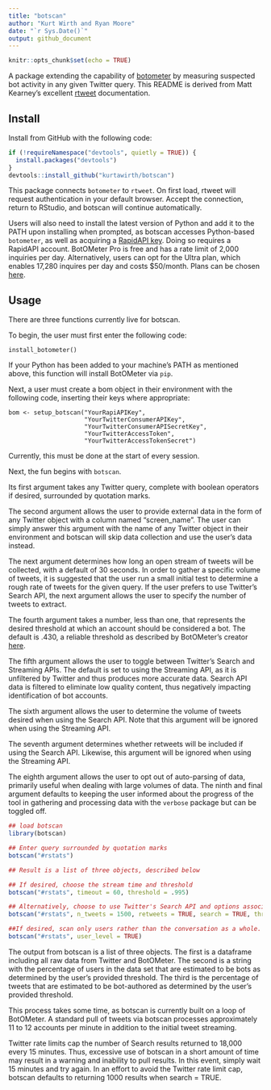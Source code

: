 ```yaml
---
title: "botscan"
author: "Kurt Wirth and Ryan Moore"
date: "`r Sys.Date()`"
output: github_document
---
```


```r
knitr::opts_chunk$set(echo = TRUE)
```
A package extending the capability of [botometer](https://github.com/IUNetSci/botometer-python) 
by measuring suspected bot activity in any given Twitter query. This README is 
derived from Matt Kearney's excellent [rtweet]((https://github.com/mkearney/rtweet)) 
documentation.

## Install

Install from GitHub with the following code:

```r
if (!requireNamespace("devtools", quietly = TRUE)) {
  install.packages("devtools")
}
devtools::install_github("kurtawirth/botscan")
```

This package connects <code>botometer</code> to <code>rtweet</code>. On first
load, rtweet will request authentication in your default browser. Accept the
connection, return to RStudio, and botscan will continue automatically.

Users will also need to install the latest version of Python and add it to the
PATH upon installing when prompted, as botscan accesses Python-based 
<code>botometer</code>, as well as acquiring a 
[RapidAPI key](https://rapidapi.com/OSoMe/api/botometer-pro). Doing so requires
a RapidAPI account. BotOMeter Pro is free and has a rate limit of 2,000 
inquiries per day. Alternatively, users can opt for the Ultra plan, which
enables 17,280 inquires per day and costs $50/month. Plans can be chosen 
[here](https://rapidapi.com/OSoMe/api/botometer-pro/pricing).

## Usage

There are three functions currently live for botscan. 

To begin, the user must first enter the following code:

```install
install_botometer()
```

If your Python has been added to your machine's PATH as mentioned above, this
function will install BotOMeter via <code>pip</code>.

Next, a user must create a bom object in their environment with the following
code, inserting their keys where appropriate:

```setup
bom <- setup_botscan("YourRapiAPIKey", 
                     "YourTwitterConsumerAPIKey", 
                     "YourTwitterConsumerAPISecretKey", 
                     "YourTwitterAccessToken", 
                     "YourTwitterAccessTokenSecret")
```

Currently, this must be done at the start of every session.

Next, the fun begins with <code>botscan</code>.

Its first argument takes any Twitter query, complete with boolean operators if
desired, surrounded by quotation marks.

The second argument allows the user to provide external data in the form of any
Twitter object with a column named "screen_name". The user can simply answer
this argument with the name of any Twitter object in their environment and
botscan will skip data collection and use the user's data instead.

The next argument determines how long an open stream of tweets will be
collected, with a default of 30 seconds. In order to gather a specific volume
of tweets, it is suggested that the user run a small initial test to determine
a rough rate of tweets for the given query. If the user prefers to use Twitter's
Search API, the next argument allows the user to specify the number of tweets
to extract.

The fourth argument takes a number, less than one, that represents the 
desired threshold at which an account should be considered a bot. The default 
is .430, a reliable threshold as described by BotOMeter's creator [here](http://www.pewresearch.org/fact-tank/2018/04/19/qa-how-pew-research-center-identified-bots-on-twitter/). 

The fifth argument allows the user to toggle between Twitter's Search and 
Streaming APIs. The default is set to using the Streaming API, as it is 
unfiltered by Twitter and thus produces more accurate data. Search API data is 
filtered to eliminate low quality content, thus negatively impacting 
identification of bot accounts.

The sixth argument allows the user to determine the volume of tweets desired
when using the Search API. Note that this argument will be ignored when using
the Streaming API.

The seventh argument determines whether retweets will be included if using the
Search API. Likewise, this argument will be ignored when using
the Streaming API.

The eighth argument allows the user to opt out of auto-parsing of data, 
primarily useful when dealing with large volumes of data. The ninth and final 
argument defaults to keeping the user informed about the progress of the tool 
in gathering and processing data with the <code>verbose</code> package but 
can be toggled off.

```r
## load botscan
library(botscan)

## Enter query surrounded by quotation marks
botscan("#rstats")

## Result is a list of three objects, described below

## If desired, choose the stream time and threshold
botscan("#rstats", timeout = 60, threshold = .995)

## Alternatively, choose to use Twitter's Search API and options associated with it.
botscan("#rstats", n_tweets = 1500, retweets = TRUE, search = TRUE, threshold = .995)

##If desired, scan only users rather than the conversation as a whole.
botscan("#rstats", user_level = TRUE)
```

The output from botscan is a list of three objects. The first is a dataframe
including all raw data from Twitter and BotOMeter. The second is a string
with the percentage of users in the data set that are estimated to be bots as
determined by the user's provided threshold. The third is the percentage of
tweets that are estimated to be bot-authored as determined by the user's 
provided threshold.

This process takes some time, as botscan is currently built on a loop of 
BotOMeter. A standard pull of tweets via botscan processes approximately 11 to 
12 accounts per minute in addition to the initial tweet streaming.

Twitter rate limits cap the number of Search results returned to 18,000 every 
15 minutes. Thus, excessive use of botscan in a short amount of time may result 
in a warning and inability to pull results.  In this event, simply wait 15 
minutes and try again.  In an effort to avoid the Twitter rate limit cap, 
botscan defaults to returning 1000 results when search = TRUE.
